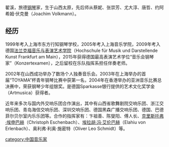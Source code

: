 {{blpunsourced|time=2015-02-22T14:23:55+00:00}}
{{Unreferenced|time=2015-02-18T01:26:36+00:00}}
翟溪，旅德[[钢琴|钢琴]]家，生于山西太原，先后师从蔡妮、张崇芳、尤大淳、唐哲、约阿希姆·伏克曼（Joachim Volkmann）。

== 经历 ==
1999年考入上海市东方行知钢琴学校，2005年考入上海音乐学院，2009年考入德国[[法兰克福音乐与表演艺术学院|法兰克福音乐与表演艺术学院]]（Hochschule für Musik und Darstellende Kunst Frankfurt am Main），2015年获得德国最高表演艺术学位“音乐会钢琴家”（Konzertexamen），之后留校在乐队指挥系担任伴奏老师。

2002年在山西成功举办了数场个人独奏音乐会。2003年在上海举办的首届“TOYAMA”杯青年钢琴比赛中获第一名，2004年在香港举办的亚洲音乐比赛总决赛中，荣获钢琴少年组银奖。是德国Sparkasse银行提供的艺术文化奖学金（Artmusica）获得者。

近年来多次与国内外交响乐团合作演出，其中有山西省歌舞剧院交响乐团、浙江交响乐团、青岛海信交响乐团、深圳交响乐团、德国黑森广播交响乐团、德国{{link-de|波鸿交响乐团|Bochumer Symphoniker}}、巴德菲尔贝尔室内乐乐团等。合作的指挥家有：卞祖善、陈燮阳、傅人长、[[克里斯托弗·埃申巴赫|克里斯托弗·埃申巴赫]]（Christoph Eschenbach）、[[丁乙留|埃拉胡·冯·艾伦巴赫]]（Elahiu von Erlenbach）、奥利弗·利奥·施密特（Oliver Leo Schmidt）等。

[[category:中国音乐家|category:中国音乐家]]